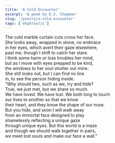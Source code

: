 ```yaml
---
title: 'A Cold Encounter'
excerpt: 'A poem by D.S. Chapman'
slug: '/poetry/a-cold-encounter'
tags: ['ekphrastic']
---
```


The cold marble curtain cuts cross her face.  
She looks away, wrapped in stone, no embrace  
in her eyes, which avert their gaze elsewhere,  
past me, though I shift to catch her stare.  
I think some harm or loss troubles her mind,  
but as I move with eyes prepped to be kind,  
the windows to her soul shutter out mine.  
She still looks out, but I can find no line  
in, to see the person hiding inside.  
“Why should two, such as we, try and hide?  
True, we just met, but we share so much.  
We have loved. We have lost. We both long to touch  
our lives to another so that we know  
their heart, and they know the shape of our nose.  
But you hide, and soon I will walk away  
from an immortal face designed to play  
shamelessly reflecting a unique gaze  
through unique eyes. But this world is a maze  
and though we should walk together in pairs,  
we meet lost souls and make our face a wall.”
